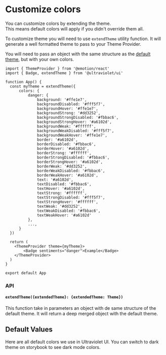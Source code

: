 
<Meta title="Customization/Colors" />

# Customize colors

You can customize colors by extending the theme. <br />
This means default colors will apply if you didn't override them all.

To customize theme you will need to use `extendTheme` utility function. It will generate a well formatted theme to pass
to your Theme Provider.

You will need to pass an object with the same structure as the [default theme](https://github.com/scaleway/ultraviolet/blob/main/src/theme/tokens/light.ts), but with your own colors.

```tsx
import { ThemeProvider } from '@emotion/react'
import { Badge, extendTheme } from '@ultraviolet/ui'

function App() {
  const myTheme = extendTheme({
      colors: {
          danger: {
              background: '#ffe1e7',
              backgroundDisabled: '#fff5f7',
              backgroundHover: '#ffe1e7',
              backgroundStrong: '#dd3252',
              backgroundStrongDisabled: '#fbbac6',
              backgroundStrongHover: '#a6102d',
              backgroundWeak: '#ffffff',
              backgroundWeakDisabled: '#fff5f7',
              backgroundWeakHover: '#ffe1e7',
              border: '#a6102d',
              borderDisabled: '#fbbac6',
              borderHover: '#a6102d',
              borderStrong: '#ffffff',
              borderStrongDisabled: '#fbbac6',
              borderStrongHover: '#a6102d',
              borderWeak: '#dd3252',
              borderWeakDisabled: '#fbbac6',
              borderWeakHover: '#a6102d',
              text: '#a6102d',
              textDisabled: '#fbbac6',
              textHover: '#a6102d',
              textStrong: '#ffffff',
              textStrongDisabled: '#fff5f7',
              textStrongHover: '#ffffff',
              textWeak: '#dd3252',
              textWeakDisabled: '#fbbac6',
              textWeakHover: '#a6102d'
          },
          ...,
      }
  })

  return (
    <ThemeProvider theme={myTheme}>
        <Badge sentiments="danger">Example</Badge>
    </ThemeProvider>
  )
}

export default App
```

### API

#### `extendTheme({extendedTheme}: {extendedTheme: Theme})`

This function take in parameters an object with de same structure of the default theme. It will return a deep merged object with the default theme.

## Default Values

Here are all default colors we use in Ultraviolet UI. You can switch to dark theme on storybook to see dark mode colors.

<Colors />
